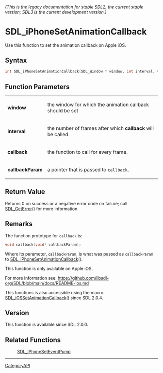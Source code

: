 ====== (This is the legacy documentation for stable SDL2, the current stable version; SDL3 is the current development version.) ======
= SDL_iPhoneSetAnimationCallback =

Use this function to set the animation callback on Apple iOS.

== Syntax ==

<syntaxhighlight lang='c'>
int SDL_iPhoneSetAnimationCallback(SDL_Window * window, int interval, void (SDLCALL *callback)(void*), void *callbackParam);
</syntaxhighlight>

== Function Parameters ==

{|
|'''window'''
|the window for which the animation callback should be set
|-
|'''interval'''
|the number of frames after which '''callback''' will be called
|-
|'''callback'''
|the function to call for every frame.
|-
|'''callbackParam'''
|a pointer that is passed to <code>callback</code>.
|}

== Return Value ==

Returns 0 on success or a negative error code on failure; call
[[SDL_GetError]]() for more information.

== Remarks ==

The function prototype for <code>callback</code> is:

<syntaxhighlight lang='c'>
void callback(void* callbackParam);
</syntaxhighlight>

Where its parameter, <code>callbackParam</code>, is what was passed as
<code>callbackParam</code> to [[SDL_iPhoneSetAnimationCallback]]().

This function is only available on Apple iOS.

For more information see:
https://github.com/libsdl-org/SDL/blob/main/docs/README-ios.md

This functions is also accessible using the macro
[[SDL_iOSSetAnimationCallback]]() since SDL 2.0.4.

== Version ==

This function is available since SDL 2.0.0.

== Related Functions ==

:[[SDL_iPhoneSetEventPump]]

----
[[CategoryAPI]]



